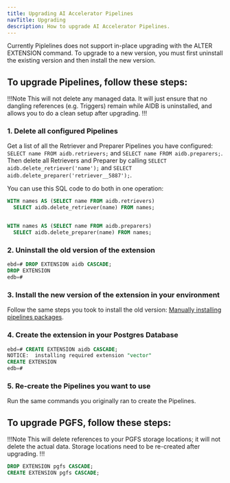 ```yaml
---
title: Upgrading AI Accelerator Pipelines
navTitle: Upgrading
description: How to upgrade AI Accelerator Pipelines.
---
```


Currently Piplelines does not support in-place upgrading with the ALTER EXTENSION command. To upgrade to a new version, you must first uninstall the existing version and then install the new version.

## To upgrade Pipelines, follow these steps:
!!!Note
This will not delete any managed data. It will just ensure that no dangling references (e.g. Triggers) remain while AIDB is uninstalled, and allows you to do a clean setup after upgrading.
!!!

### 1. Delete all configured Pipelines
Get a list of all the Retriever and Preparer Pipelines you have configured: `SELECT name FROM aidb.retrievers;` and `SELECT name FROM aidb.preparers;`. Then delete all Retrievers and Preparer by calling `SELECT aidb.delete_retriever('name');` and `SELECT aidb.delete_preparer('retriever__5887');`.

You can use this SQL code to do both in one operation:
```sql
WITH names AS (SELECT name FROM aidb.retrievers)
  SELECT aidb.delete_retriever(name) FROM names;


WITH names AS (SELECT name FROM aidb.preparers)
  SELECT aidb.delete_preparer(name) FROM names;
```

### 2. Uninstall the old version of the extension
```sql
ebd=# DROP EXTENSION aidb CASCADE;
DROP EXTENSION
edb=#
```

### 3. Install the new version of the extension in your environment
Follow the same steps you took to install the old version: [Manually installing pipelines packages](packages).

### 4. Create the extension in your Postgres Database
```sql
ebd=# CREATE EXTENSION aidb CASCADE;
NOTICE:  installing required extension "vector"
CREATE EXTENSION
edb=#
```

### 5. Re-create the Pipelines you want to use
Run the same commands you originally ran to create the Pipelines.



## To upgrade PGFS, follow these steps:
!!!Note
This will delete references to your PGFS storage locations; it will not delete the actual data. Storage locations need to be re-created after upgrading.
!!!

```sql
DROP EXTENSION pgfs CASCADE;
CREATE EXTENSION pgfs CASCADE;
```
